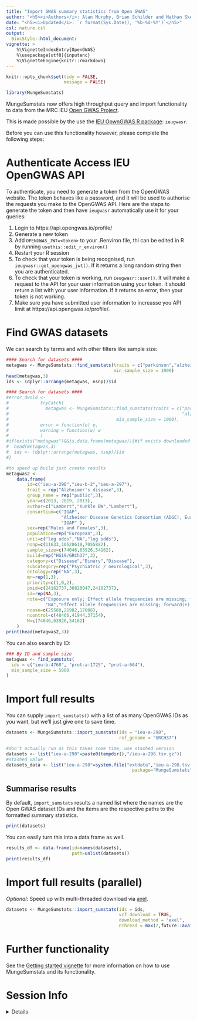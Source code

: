```yaml
---
title: "Import GWAS summary statistics from Open GWAS"
author: "<h5><i>Authors</i>: Alan Murphy, Brian Schilder and Nathan Skene</h5>"
date: "<h5><i>Updated</i>: `r format(Sys.Date(), '%b-%d-%Y')`</h5>"
csl: nature.csl
output:
  BiocStyle::html_document:
vignette: >
    %\VignetteIndexEntry{OpenGWAS} 
    %\usepackage[utf8]{inputenc}
    %\VignetteEngine{knitr::rmarkdown}
---
```


```r
knitr::opts_chunk$set(tidy = FALSE,
                      message = FALSE)
```

```r
library(MungeSumstats)
```

MungeSumstats now offers high throughput query and import functionality to data 
from the MRC IEU [Open GWAS Project](https://gwas.mrcieu.ac.uk/).

This is made possible by the use the 
[IEU OpwnGWAS R package](https://github.com/MRCIEU/ieugwasr): `ieugwasr`.

Before you can use this functionality however, please complete the following steps:

# Authenticate Access IEU OpenGWAS API

To authenticate, you need to generate a token from the OpenGWAS website. The 
token behaves like a password, and it will be used to authorise the requests 
you make to the OpenGWAS API. Here are the steps to generate the token and then 
have `ieugwasr` automatically use it for your queries:
  
1. Login to https://api.opengwas.io/profile/
2. Generate a new token
3. Add `OPENGWAS_JWT=<token>` to your .Renviron file, thi can be edited in R by 
running `usethis::edit_r_environ()`
4. Restart your R session
5. To check that your token is being recognised, run 
`ieugwasr::get_opengwas_jwt()`. If it returns a long random string then you are 
authenticated.
6. To check that your token is working, run `ieugwasr::user()`. It will make a 
request to the API for your user information using your token. It should return 
a list with your user information. If it returns an error, then your token is 
not working.
7. Make sure you have submitted user information to increasse you API limit at
https://api.opengwas.io/profile/.




# Find GWAS datasets 

We can search by terms and with other filters like sample size:

```r
#### Search for datasets ####
metagwas <- MungeSumstats::find_sumstats(traits = c("parkinson","alzheimer"), 
                                         min_sample_size = 1000)
head(metagwas,3)
ids <- (dplyr::arrange(metagwas, nsnp))$id  
```

```r
#### Search for datasets ####
#error_dwnld <-
#            tryCatch(
#              metagwas <- MungeSumstats::find_sumstats(traits = c("parkinson",
#                                                                  "alzheimer"), 
#                                         min_sample_size = 1000),
#            error = function(e) e,
#            warning = function(w) w
#            )
#if(exists("metagwas")&&is.data.frame(metagwas)){#if exists downloaded fine
#  head(metagwas,3)
#  ids <- (dplyr::arrange(metagwas, nsnp))$id  
#}

#to speed up build just create results
metagwas2 <- 
    data.frame(
        id=c("ieu-a-298","ieu-b-2","ieu-a-297"),
        trait = rep("Alzheimer's disease",3),
        group_name = rep("public",3),
        year=c(2013, 2019, 2013),
        author=c("Lambert","Kunkle BW","Lambert"),
        consortium=c("IGAP",
                     "Alzheimer Disease Genetics Consortium (ADGC), European Alzheimer's Disease Initiative (EADI), Cohorts for Heart and Aging Research in Genomic Epidemiology Consortium (CHARGE), Genetic and Environmental Risk in AD/Defining Genetic, Polygenic and Environmental Risk for Alzheimer's Disease Consortium (GERAD/PERADES),",
                     "IGAP" ),
        sex=rep("Males and Females",3),
        population=rep("European",3),
        unit=c("log odds","NA","log odds"),
        nsnp=c(11633,10528610,7055882),
        sample_size=c(74046,63926,54162),
        build=rep("HG19/GRCh37",3),
        category=c("Disease","Binary","Disease"),
        subcategory=rep("Psychiatric / neurological",3),
        ontology=rep("NA",3),
        mr=rep(1,3),
        priority=c(1,0,2),
        pmid=c(24162737,30820047,24162737),
        sd=rep(NA,3),
        note=c("Exposure only; Effect allele frequencies are missing; forward(+) strand",
               "NA","Effect allele frequencies are missing; forward(+) strand"),
        ncase=c(25580,21982,17008),
        ncontrol=c(48466,41944,37154),
        N=c(74046,63926,54162)
    )
print(head(metagwas2,3))
```


You can also search by ID:

```r
### By ID and sample size
metagwas <- find_sumstats(
  ids = c("ieu-b-4760", "prot-a-1725", "prot-a-664"),
  min_sample_size = 5000
)
```

# Import full results

You can supply `import_sumstats()` with a list of as many OpenGWAS IDs as you 
want, but we'll just give one to save time. 

```r
datasets <- MungeSumstats::import_sumstats(ids = "ieu-a-298",
                                           ref_genome = "GRCH37")
```

```r
#don't actually run as this takes some time, use stashed version
datasets <- list("ieu-a-298"=paste0(tempdir(),"/ieu-a-298.tsv.gz"))
#stashed value
datasets_data <- list("ieu-a-298"=system.file("extdata","ieu-a-298.tsv.gz",
                                                package="MungeSumstats"))

```

## Summarise results 

By default, `import_sumstats` results a named list where the names are the Open 
GWAS dataset IDs and the items are the respective paths to the formatted summary
statistics.

```r
print(datasets)
```

You can easily turn this into a data.frame as well. 

```r
results_df <- data.frame(id=names(datasets), 
                         path=unlist(datasets))
print(results_df)
```




# Import full results (parallel)

*Optional*: Speed up with multi-threaded download via [axel](https://github.com/axel-download-accelerator/axel).  

```r
datasets <- MungeSumstats::import_sumstats(ids = ids, 
                                           vcf_download = TRUE, 
                                           download_method = "axel", 
                                           nThread = max(2,future::availableCores()-2))
```

# Further functionality

See the [Getting started vignette](https://neurogenomics.github.io/MungeSumstats/articles/MungeSumstats.html)
for more information on how to use MungeSumstats and its functionality.


# Session Info

<details>

```r
utils::sessionInfo()
```

</details>
